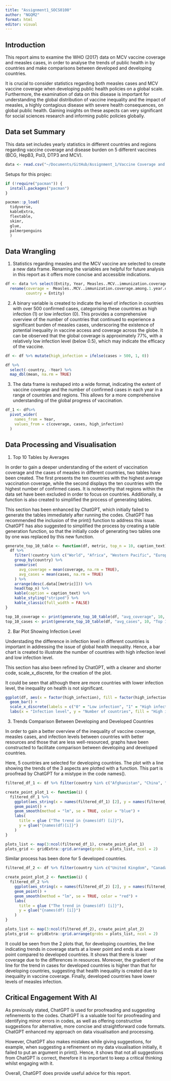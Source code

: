 ```yaml
---
title: "Assignment1_SOCS0100"
author: "NGQM2"
format: html
editor: visual
---
```


## Introduction

This report aims to examine the WHO (2017) data on MCV vaccine coverage and measles cases, in order to analyse the trends of public health in by countries and make comparisons between developed and developing countries.

It is crucial to consider statistics regarding both measles cases and MCV vaccine coverage when developing public health policies on a global scale. Furthermore, the examination of data on this disease is important for understanding the global distribution of vaccine inequality and the impact of measles, a highly contagious disease with severe health consequences, on global public health. Gaining insights on these aspects can very significant for social sciences research and informing public policies globally.

## Data set Summary

This data set includes yearly statistics in different countries and regions regarding vaccine coverage and disease burden on 5 different vaccines (BCG, HepB3, Pol3, DTP3 and MCV).

```r
data <- read.csv("~/Documents/GitHub/Assignment_1/Vaccine Coverage and Disease Burden - WHO (2017).csv", header = TRUE)
```

Setups for this projec:

```r
if (!require("pacman")) {
  install.packages("pacman")
}

pacman::p_load(
  tidyverse, 
  kableExtra,
  flextable,
  skimr,
  glue,
  palmerpenguins
  ) 
```

## Data Wrangling

1.  Statistics regarding measles and the MCV vaccine are selected to create a new data frame. Renaming the variables are helpful for future analysis in this report as it offers more concise and accessible indications.

```r
df <- data %>% select(Entity, Year, Measles..MCV..immunization.coverage.among.1.year.olds..WHO.2017., Number.of.confirmed.measles.cases..WHO.2017.) %>%
  rename(coverage =  Measles..MCV..immunization.coverage.among.1.year.olds..WHO.2017., cases = Number.of.confirmed.measles.cases..WHO.2017.,
         country = Entity)
```

2.  A binary variable is created to indicate the level of infection in countries with over 500 confirmed cases, categorising these countries as high infection (1) or low infection (0). This provides a comprehensive overview of the number of countries that continued to experience a significant burden of measles cases, underscoring the existence of potential inequality in vaccine access and coverage across the globe. It can be observed that the global coverage is approximately 77%, with a relatively low infection level (below 0.5), which may indicate the efficacy of the vaccine.

```r
df <- df %>% mutate(high_infection = ifelse(cases > 500, 1, 0))

df %>%
  select(-country, -Year) %>%  
  map_dbl(mean, na.rm = TRUE)
```

3.  The data frame is reshaped into a wide format, indicating the extent of vaccine coverage and the number of confirmed cases in each year in a range of countries and regions. This allows for a more comprehensive understanding of the global progress of vaccination.

```r
df_1 <- df%>%
  pivot_wider(
    names_from = Year,
    values_from = c(coverage, cases, high_infection)
  )
```

## Data Processing and Visualisation

1.  Top 10 Tables by Averages

In order to gain a deeper understanding of the extent of vaccination coverage and the cases of measles in different countries, two tables have been created. The first presents the ten countries with the highest average vaccination coverage, while the second displays the ten countries with the highest number of confirmed cases. It is noteworthy that regions within the data set have been excluded in order to focus on countries. Additionally, a function is also created to simplified the process of generating tables.

This section has been enhanced by ChatGPT, which initially failed to generate the tables immediately after running the codes. ChatGPT has recommended the inclusion of the print() function to address this issue. ChatGPT has also suggested to simplified the process by creating a table generation function, so that the initially code of generating two tables one by one was replaced by this new function.

```r
generate_top_10_table <- function(df, metric, top_n = 10, caption_text) {
  df %>%
    filter(!country %in% c("World", "Africa", "Western Pacific", "Europe", "South-East Asia", "Eastern Mediterranean")) %>%
    group_by(country) %>%
    summarise(
      avg_coverage = mean(coverage, na.rm = TRUE),
      avg_cases = mean(cases, na.rm = TRUE)
    ) %>%
    arrange(desc(.data[[metric]])) %>%
    head(top_n) %>%
    kable(caption = caption_text) %>%
    kable_styling("striped") %>%
    kable_classic(full_width = FALSE)
}

top_10_coverage <- print(generate_top_10_table(df, "avg_coverage", 10, "Top 10 countries by average vaccine coverage"))
top_10_cases <- print(generate_top_10_table(df, "avg_cases", 10, "Top 10 countries by average confirmed cases"))
```

2.  Bar Plot Showing Infection Level

Understading the difference in infection level in different countries is important in addressing the issue of global health inequality. Hence, a bar chart is created to illustrate the number of countries with high infection level and low infection level.

This section has also been refined by ChatGPT, with a cleaner and shorter code, scale_x_discrete, for the creation of the plot.

It could be seen that although there are more countries with lower infection level, the inequality on health is not significant.

```r
ggplot(df, aes(x = factor(high_infection), fill = factor(high_infection))) +
  geom_bar() +
  scale_x_discrete(labels = c("0" = "Low infection", "1" = "High infection")) +
  labs(x = "Infection level", y = "Number of countries", fill = "High infection")
```

3.  Trends Comparison Between Developing and Developed Countries

In order to gain a better overview of the inequality of vaccine coverage, measles cases, and infection levels between countries with better resources and those that are less well-resourced, graphs have been constructed to facilitate comparison between developing and developed countries.

Here, 5 countries are selected for developing countries. The plot with a line showing the trends of the 3 aspects are plotted with a function. This part is proofread by ChatGPT for a mistype in the code names().

```r
filtered_df_1 <- df %>% filter(country %in% c("Afghanistan", "China", "India", "Nigeria", "Lebanon"))

create_point_plot_1 <- function(i) {
  filtered_df_1 %>%
    ggplot(aes_string(x = names(filtered_df_1) [2], y = names(filtered_df_1) [i])) +
    geom_point() +
    geom_smooth(method = "lm", se = TRUE, color = "blue") +
    labs(
      title = glue ("The trend in {names(df) [i]}"),
      y = glue("{names(df)[i]}")
    )
}

plots_list <- map(3:ncol(filtered_df_1), create_point_plot_1)
plots_grid <- gridExtra::grid.arrange(grobs = plots_list, ncol = 2)
```

Similar process has been done for 5 developed countries.

```r
filtered_df_2 <- df %>% filter(country %in% c("United Kingdom", "Canada", "Japan", "France","Australia"))

create_point_plot_2 <- function(i) {
  filtered_df_2 %>%
    ggplot(aes_string(x = names(filtered_df_2) [2], y = names(filtered_df_2) [i])) +
    geom_point() +
    geom_smooth(method = "lm", se = TRUE, color = "red") +
    labs(
      title = glue ("The trend in {names(df) [i]}"),
      y = glue("{names(df) [i]}")
    )
}

plots_list <- map(3:ncol(filtered_df_2), create_point_plot_2)
plots_grid <- gridExtra::grid.arrange(grobs = plots_list, ncol = 2)
```

It could be seen from the 2 plots that, for developing countries, the line indicating trends in coverage starts at a lower point and ends at a lower point compared to developed countries. It shows that there is lower coverage due to the differences in resources. Moreover, the gradient of the line for the trend in cases for developed countries is higher than that for developing countries, suggesting that health inequality is created due to inequality in vaccine coverage. Finally, developed countries have lower levels of measles infection.

## Critical Engagement With AI

As previously stated, ChatGPT is used for proofreading and suggesting refinements to the codes. ChatGPT is a valuable tool for proofreading and identifying minor errors in codes, as well as offering constructive suggestions for alternative, more concise and straightforward code formats. ChatGPT enhanced my approach on data visualisation and processing.

However, ChatGPT also makes mistakes while giving suggestions, for example, when suggesting a refinement on my data visualisation initially, it failed to put an argument in print(). Hence, it shows that not all suggestions from ChatGPT is correct, therefore it is important to keep a critical thinking whilst engaging with it.

Overall, ChatGPT does provide useful advice for this report.
